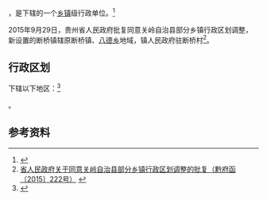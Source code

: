 {{中国乡级行政区|52/04/24/106/000}}

'''{{PAGENAMEBASE}}'''，是{{PRC admin/fullname|52/04/24/106/000|3}}下辖的一个[[乡镇|乡镇]]级行政单位。<ref>{{PRC admin/ref sgc|{{PRC admin/parent|52/04/24/106/000}}}}</ref>

2015年9月29日，贵州省人民政府批复同意关岭自治县部分乡镇行政区划调整，新设置的断桥镇辖原断桥镇、[[八德乡|八德乡]]地域，镇人民政府驻断桥村<ref>[http://www.gzgov.gov.cn/xxgk/newsgk/201510/t20151010_342020.html 省人民政府关于同意关岭自治县部分乡镇行政区划调整的批复（黔府函〔2015〕222号）] {{webarchive|url=https://web.archive.org/web/20170904014235/http://www.gzgov.gov.cn/xxgk/newsgk/201510/t20151010_342020.html |date=2017-09-04 }}</ref>。

== 行政区划 ==

{{PAGENAMEBASE}}下辖以下地区：<ref>{{PRC admin/ref sgc|52/04/24/106/000}}</ref>

{{PRC admin/children|52/04/24/106/000}}。

== 参考资料 ==

{{reflist}}

{{行政区划小作品}}
{{PRC admin/navcat|52/04/24/106/000}}